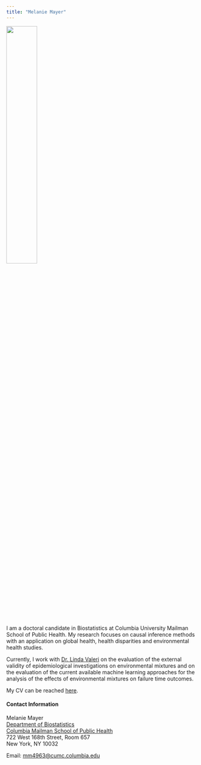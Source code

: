 ```yaml
---
title: "Melanie Mayer"
---
```


![](./images/IMG_2797.jpeg){width=40%}

I am a doctoral candidate in Biostatistics at Columbia University Mailman School of Public Health. My research focuses on causal inference methods with an application on global health, health disparities and environmental health studies.

Currently, I work with [Dr. Linda Valeri](https://www.lindavaleri.com/) on the evaluation of the external validity of epidemiological investigations on environmental mixtures and on the evaluation of the current available machine learning approaches for the analysis of the effects of environmental mixtures on failure time outcomes. 


My CV can be reached [here](about.html).

#### Contact Information
Melanie Mayer \
[Department of Biostatistics](https://www.publichealth.columbia.edu/academics/departments/biostatistics) \
[Columbia Mailman School of Public Health](https://www.publichealth.columbia.edu/) \
722 West 168th Street, Room 657 \
New York, NY 10032 

Email: <mm4963@cumc.columbia.edu>



